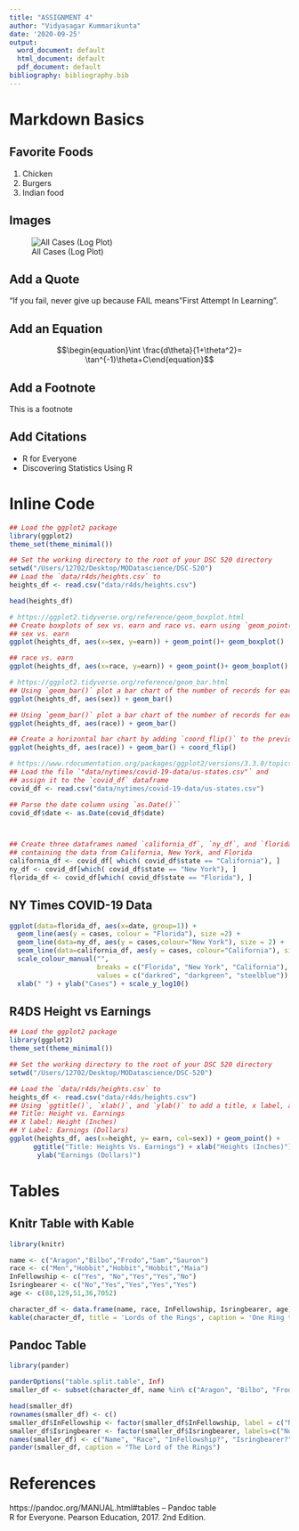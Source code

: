 ```yaml
---
title: "ASSIGNMENT 4"
author: "Vidyasagar Kummarikunta"
date: '2020-09-25'
output:
  word_document: default
  html_document: default
  pdf_document: default
bibliography: bibliography.bib
---
```


# Markdown Basics

## Favorite Foods

1. Chicken
2. Burgers
3. Indian food

## Images
![All Cases (Log Plot)](/Users/12702/Desktop/MODatascience/DSC-520/10-all-cases-log.png)   





## Add a Quote

"If you fail, never give up because FAIL means "First Attempt In Learning".    

## Add an Equation


$$\begin{equation}\int \frac{d\theta}{1+\theta^2}=
\tan^{-1}\theta+C\end{equation}$$

## Add a Footnote

This is a footnote

## Add Citations

* R for Everyone
* Discovering Statistics Using R

# Inline Code

```r
## Load the ggplot2 package
library(ggplot2)
theme_set(theme_minimal())

## Set the working directory to the root of your DSC 520 directory
setwd("/Users/12702/Desktop/MODatascience/DSC-520")
## Load the `data/r4ds/heights.csv` to
heights_df <- read.csv("data/r4ds/heights.csv")

head(heights_df)

# https://ggplot2.tidyverse.org/reference/geom_boxplot.html
## Create boxplots of sex vs. earn and race vs. earn using `geom_point()` and `geom_boxplot()`
## sex vs. earn
ggplot(heights_df, aes(x=sex, y=earn)) + geom_point()+ geom_boxplot()

## race vs. earn
ggplot(heights_df, aes(x=race, y=earn)) + geom_point()+ geom_boxplot()

# https://ggplot2.tidyverse.org/reference/geom_bar.html
## Using `geom_bar()` plot a bar chart of the number of records for each `sex`
ggplot(heights_df, aes(sex)) + geom_bar()

## Using `geom_bar()` plot a bar chart of the number of records for each race
ggplot(heights_df, aes(race)) + geom_bar()

## Create a horizontal bar chart by adding `coord_flip()` to the previous plot
ggplot(heights_df, aes(race)) + geom_bar() + coord_flip()

# https://www.rdocumentation.org/packages/ggplot2/versions/3.3.0/topics/geom_path
## Load the file `"data/nytimes/covid-19-data/us-states.csv"` and
## assign it to the `covid_df` dataframe
covid_df <- read.csv("data/nytimes/covid-19-data/us-states.csv")

## Parse the date column using `as.Date()``
covid_df$date <- as.Date(covid_df$date)



## Create three dataframes named `california_df`, `ny_df`, and `florida_df`
## containing the data from California, New York, and Florida
california_df <- covid_df[ which( covid_df$state == "California"), ]
ny_df <- covid_df[which( covid_df$state == "New York"), ]
florida_df <- covid_df[which( covid_df$state == "Florida"), ]

```


## NY Times COVID-19 Data

```r
ggplot(data=florida_df, aes(x=date, group=1)) +
  geom_line(aes(y = cases, colour = "Florida"), size =2) +
  geom_line(data=ny_df, aes(y = cases,colour="New York"), size = 2) +
  geom_line(data=california_df, aes(y = cases, colour="California"), size =2) +
  scale_colour_manual("",
                      breaks = c("Florida", "New York", "California"),
                      values = c("darkred", "darkgreen", "steelblue")) +
  xlab(" ") + ylab("Cases") + scale_y_log10()

```

## R4DS Height vs Earnings

```r
## Load the ggplot2 package
library(ggplot2)
theme_set(theme_minimal())

## Set the working directory to the root of your DSC 520 directory
setwd("/Users/12702/Desktop/MODatascience/DSC-520")

## Load the `data/r4ds/heights.csv` to
heights_df <- read.csv("data/r4ds/heights.csv")
## Using `ggtitle()`, `xlab()`, and `ylab()` to add a title, x label, and y label to the previous plot
## Title: Height vs. Earnings
## X label: Height (Inches)
## Y Label: Earnings (Dollars)
ggplot(heights_df, aes(x=height, y= earn, col=sex)) + geom_point() + 
      ggtitle("Title: Heights Vs. Earnings") + xlab("Heights (Inches)") +
       ylab("Earnings (Dollars)")
```


# Tables  

## Knitr Table with Kable

```r
library(knitr)

name <- c("Aragon","Bilbo","Frodo","Sam","Sauron")
race <- c("Men","Hobbit","Hobbit","Hobbit","Maia")
InFellowship <- c("Yes", "No","Yes","Yes","No")
Isringbearer <- c("No","Yes","Yes","Yes","Yes")
age <- c(88,129,51,36,7052)

character_df <- data.frame(name, race, InFellowship, Isringbearer, age)
kable(character_df, title = 'Lords of the Rings', caption = 'One Ring to Rule Them all')  


```
## Pandoc Table


```r
library(pander)

panderOptions("table.split.table", Inf)
smaller_df <- subset(character_df, name %in% c("Aragon", "Bilbo", "Frodo", "Sam", "Sauron"))

head(smaller_df)
rownames(smaller_df) <- c()
smaller_df$InFellowship <- factor(smaller_df$InFellowship, label = c("No","Yes"))
smaller_df$Isringbearer <- factor(smaller_df$Isringbearer, labels=c("No", "Yes"))
names(smaller_df) <- c("Name", "Race", "InFellowship?", "Isringbearer?", "Age")
pander(smaller_df, caption = "The Lord of the Rings")

```

# References
https://pandoc.org/MANUAL.html#tables -- Pandoc table  
R for Everyone. Pearson Education, 2017. 2nd Edition.  